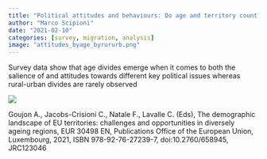 ```yaml
---
title: "Political attitudes and behaviours: Do age and territory count?"
author: "Marco Scipioni"
date: "2021-02-10"
categories: [survey, migration, analysis]
image: "attitudes_byage_byrururb.png"
---
```


Survey data show that age divides emerge when it
comes to both the salience of and attitudes towards
different key political issues whereas rural-urban divides
are rarely observed

![](attitudes_byage_byrururb.png)

Goujon A., Jacobs-Crisioni C., Natale F., Lavalle C. (Eds), The demographic landscape of EU territories: challenges and opportunities in diversely ageing regions, EUR 30498 EN, Publications Office of the European Union, Luxembourg, 2021, ISBN 978-92-76-27239-7, doi:10.2760/658945, JRC123046
